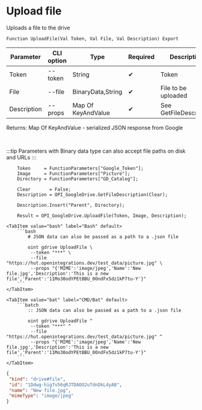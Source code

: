 ﻿---
sidebar_position: 4
description: Upload file and other functions to work with Google Drive in the Open Integration Package, a free open-source integration library for 1C:Enterprise 8, OneScript and CLI
keywords: [1C, 1С, 1С:Enterprise, 1С:Enterprise 8.3, API, Integration, Services, Exchange, OneScript, CLI, Google Drive]
---


# Upload file
 Uploads a file to the drive



`Function UploadFile(Val Token, Val File, Val Description) Export`

  | Parameter | CLI option | Type | Required | Description |
  |-|-|-|-|-|
  | Token | --token | String | &#x2714; | Token |
  | File | --file | BinaryData,String | &#x2714; | File to be uploaded |
  | Description | --props | Map Of KeyAndValue | &#x2714; | See GetFileDescription |

  
  Returns:  Map Of KeyAndValue - serialized JSON response from Google

<br/>

:::tip
Parameters with Binary data type can also accept file paths on disk and URLs
:::
<br/>


```bsl title="1C:Enterprise/OneScript code example"
    Token     = FunctionParameters["Google_Token"];
    Image     = FunctionParameters["Picture"];
    Directory = FunctionParameters["GD_Catalog"];

    Clear       = False;
    Description = OPI_GoogleDrive.GetFileDescription(Clear);

    Description.Insert("Parent", Directory);

    Result = OPI_GoogleDrive.UploadFile(Token, Image, Description);
```
 

 <Tabs>
  
    <TabItem value="bash" label="Bash" default>
        ```bash
            # JSON data can also be passed as a path to a .json file
            
            oint gdrive UploadFile \
             --token "***" \
             --file "https://hut.openintegrations.dev/test_data/picture.jpg" \
             --props "{'MIME':'image/jpeg','Name':'New file.jpg','Description':'This is a new file','Parent':'11Mo30odYPEtBBU_0OndFx5dz1kP7tu-Y'}"
        ```
    </TabItem>
  
    <TabItem value="bat" label="CMD/Bat" default>
        ```batch
            :: JSON data can also be passed as a path to a .json file
            
            oint gdrive UploadFile ^
             --token "***" ^
             --file "https://hut.openintegrations.dev/test_data/picture.jpg" ^
             --props "{'MIME':'image/jpeg','Name':'New file.jpg','Description':'This is a new file','Parent':'11Mo30odYPEtBBU_0OndFx5dz1kP7tu-Y'}"
        ```
    </TabItem>
</Tabs>


```json title="Result"
{
 "kind": "drive#file",
 "id": "1Ddwg-hig7v56qRJTDAOO2uTdnDkL4yAB",
 "name": "New file.jpg",
 "mimeType": "image/jpeg"
}
```
